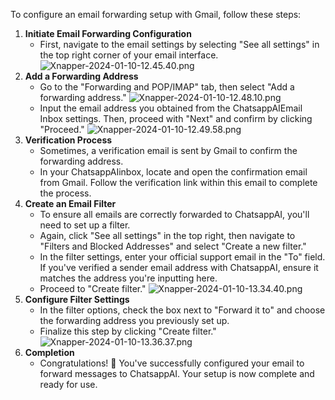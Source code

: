 To configure an email forwarding setup with Gmail, follow these steps:

1. **Initiate Email Forwarding Configuration**
   - First, navigate to the email settings by selecting "See all settings" in the top right corner of your email interface.
     ![Xnapper-2024-01-10-12.45.40.png](/images/email-inbox/gmail/Xnapper-2024-01-10-12.45.40.png)
2. **Add a Forwarding Address**
   - Go to the "Forwarding and POP/IMAP" tab, then select "Add a forwarding address."
     ![Xnapper-2024-01-10-12.48.10.png](/images/email-inbox/gmail/Xnapper-2024-01-10-12.48.10.png)
   - Input the email address you obtained from the ChatsappAIEmail Inbox settings. Then, proceed with "Next" and confirm by clicking "Proceed."
     ![Xnapper-2024-01-10-12.49.58.png](/images/email-inbox/gmail/Xnapper-2024-01-10-12.49.58.png)
3. **Verification Process**
   - Sometimes, a verification email is sent by Gmail to confirm the forwarding address.
   - In your ChatsappAIinbox, locate and open the confirmation email from Gmail. Follow the verification link within this email to complete the process.
4. **Create an Email Filter**
   - To ensure all emails are correctly forwarded to ChatsappAI, you'll need to set up a filter.
   - Again, click "See all settings" in the top right, then navigate to "Filters and Blocked Addresses" and select "Create a new filter."
   - In the filter settings, enter your official support email in the "To" field. If you've verified a sender email address with ChatsappAI, ensure it matches the address you're inputting here.
   - Proceed to "Create filter."
     ![Xnapper-2024-01-10-13.34.40.png](/images/email-inbox/gmail/Xnapper-2024-01-10-13.34.40.png)
5. **Configure Filter Settings**
   - In the filter options, check the box next to "Forward it to" and choose the forwarding address you previously set up.
   - Finalize this step by clicking "Create filter."
     ![Xnapper-2024-01-10-13.36.37.png](/images/email-inbox/gmail/Xnapper-2024-01-10-13.36.37.png)
6. **Completion**
   - Congratulations! 🥳 You've successfully configured your email to forward messages to ChatsappAI. Your setup is now complete and ready for use.
